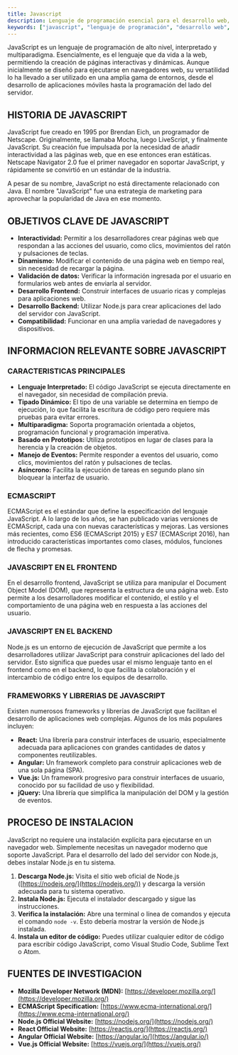 ```yaml
---
title: Javascript
description: Lenguaje de programación esencial para el desarrollo web, conocido por su versatilidad y capacidad para crear experiencias interactivas en navegadores.
keywords: ["javascript", "lenguaje de programación", "desarrollo web", "frontend", "backend", "node.js", "ecmascript", "dom", "frameworks javascript", "librerías javascript"]
---
```


JavaScript es un lenguaje de programación de alto nivel, interpretado y multiparadigma. Esencialmente, es el lenguaje que da vida a la web, permitiendo la creación de páginas interactivas y dinámicas. Aunque inicialmente se diseñó para ejecutarse en navegadores web, su versatilidad lo ha llevado a ser utilizado en una amplia gama de entornos, desde el desarrollo de aplicaciones móviles hasta la programación del lado del servidor.

## HISTORIA DE JAVASCRIPT

JavaScript fue creado en 1995 por Brendan Eich, un programador de Netscape. Originalmente, se llamaba Mocha, luego LiveScript, y finalmente JavaScript. Su creación fue impulsada por la necesidad de añadir interactividad a las páginas web, que en ese entonces eran estáticas. Netscape Navigator 2.0 fue el primer navegador en soportar JavaScript, y rápidamente se convirtió en un estándar de la industria.

A pesar de su nombre, JavaScript no está directamente relacionado con Java. El nombre "JavaScript" fue una estrategia de marketing para aprovechar la popularidad de Java en ese momento.

## OBJETIVOS CLAVE DE JAVASCRIPT

*   **Interactividad:** Permitir a los desarrolladores crear páginas web que respondan a las acciones del usuario, como clics, movimientos del ratón y pulsaciones de teclas.
*   **Dinamismo:** Modificar el contenido de una página web en tiempo real, sin necesidad de recargar la página.
*   **Validación de datos:** Verificar la información ingresada por el usuario en formularios web antes de enviarla al servidor.
*   **Desarrollo Frontend:** Construir interfaces de usuario ricas y complejas para aplicaciones web.
*   **Desarrollo Backend:** Utilizar Node.js para crear aplicaciones del lado del servidor con JavaScript.
*   **Compatibilidad:** Funcionar en una amplia variedad de navegadores y dispositivos.

## INFORMACION RELEVANTE SOBRE JAVASCRIPT

### CARACTERISTICAS PRINCIPALES

*   **Lenguaje Interpretado:** El código JavaScript se ejecuta directamente en el navegador, sin necesidad de compilación previa.
*   **Tipado Dinámico:** El tipo de una variable se determina en tiempo de ejecución, lo que facilita la escritura de código pero requiere más pruebas para evitar errores.
*   **Multiparadigma:** Soporta programación orientada a objetos, programación funcional y programación imperativa.
*   **Basado en Prototipos:** Utiliza prototipos en lugar de clases para la herencia y la creación de objetos.
*   **Manejo de Eventos:** Permite responder a eventos del usuario, como clics, movimientos del ratón y pulsaciones de teclas.
*   **Asíncrono:** Facilita la ejecución de tareas en segundo plano sin bloquear la interfaz de usuario.

### ECMASCRIPT

ECMAScript es el estándar que define la especificación del lenguaje JavaScript. A lo largo de los años, se han publicado varias versiones de ECMAScript, cada una con nuevas características y mejoras. Las versiones más recientes, como ES6 (ECMAScript 2015) y ES7 (ECMAScript 2016), han introducido características importantes como clases, módulos, funciones de flecha y promesas.

### JAVASCRIPT EN EL FRONTEND

En el desarrollo frontend, JavaScript se utiliza para manipular el Document Object Model (DOM), que representa la estructura de una página web. Esto permite a los desarrolladores modificar el contenido, el estilo y el comportamiento de una página web en respuesta a las acciones del usuario.

### JAVASCRIPT EN EL BACKEND

Node.js es un entorno de ejecución de JavaScript que permite a los desarrolladores utilizar JavaScript para construir aplicaciones del lado del servidor. Esto significa que puedes usar el mismo lenguaje tanto en el frontend como en el backend, lo que facilita la colaboración y el intercambio de código entre los equipos de desarrollo.

### FRAMEWORKS Y LIBRERIAS DE JAVASCRIPT

Existen numerosos frameworks y librerías de JavaScript que facilitan el desarrollo de aplicaciones web complejas. Algunos de los más populares incluyen:

*   **React:** Una librería para construir interfaces de usuario, especialmente adecuada para aplicaciones con grandes cantidades de datos y componentes reutilizables.
*   **Angular:** Un framework completo para construir aplicaciones web de una sola página (SPA).
*   **Vue.js:** Un framework progresivo para construir interfaces de usuario, conocido por su facilidad de uso y flexibilidad.
*   **jQuery:** Una librería que simplifica la manipulación del DOM y la gestión de eventos.

## PROCESO DE INSTALACION

JavaScript no requiere una instalación explícita para ejecutarse en un navegador web. Simplemente necesitas un navegador moderno que soporte JavaScript. Para el desarrollo del lado del servidor con Node.js, debes instalar Node.js en tu sistema.

1.  **Descarga Node.js:** Visita el sitio web oficial de Node.js ([https://nodejs.org/](https://nodejs.org/)) y descarga la versión adecuada para tu sistema operativo.
2.  **Instala Node.js:** Ejecuta el instalador descargado y sigue las instrucciones.
3.  **Verifica la instalación:** Abre una terminal o línea de comandos y ejecuta el comando `node -v`. Esto debería mostrar la versión de Node.js instalada.
4.  **Instala un editor de código:** Puedes utilizar cualquier editor de código para escribir código JavaScript, como Visual Studio Code, Sublime Text o Atom.

## FUENTES DE INVESTIGACION

*   **Mozilla Developer Network (MDN):** [https://developer.mozilla.org/](https://developer.mozilla.org/)
*   **ECMAScript Specification:** [https://www.ecma-international.org/](https://www.ecma-international.org/)
*   **Node.js Official Website:** [https://nodejs.org/](https://nodejs.org/)
*   **React Official Website:** [https://reactjs.org/](https://reactjs.org/)
*   **Angular Official Website:** [https://angular.io/](https://angular.io/)
*   **Vue.js Official Website:** [https://vuejs.org/](https://vuejs.org/)